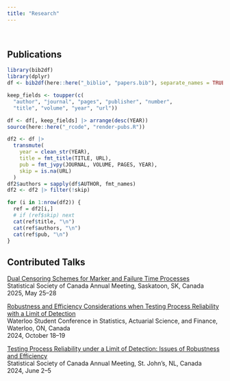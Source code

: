 ```yaml
---
title: "Research"
---
```


<br>

## Publications

```r
library(bib2df)
library(dplyr)
df <- bib2df(here::here("_biblio", "papers.bib"), separate_names = TRUE)

keep_fields <- toupper(c(
  "author", "journal", "pages", "publisher", "number",
  "title", "volume", "year", "url"))

df <- df[, keep_fields] |> arrange(desc(YEAR))
source(here::here("_rcode", "render-pubs.R"))

df2 <- df |>
  transmute(
    year = clean_str(YEAR),
    title = fmt_title(TITLE, URL),
    pub = fmt_jvpy(JOURNAL, VOLUME, PAGES, YEAR),
    skip = is.na(URL)
  )
df2$authors = sapply(df$AUTHOR, fmt_names)
df2 <- df2 |> filter(!skip)
```

<div class="alt-url">
```r
for (i in 1:nrow(df2)) {
  ref = df2[i,]
  # if (ref$skip) next
  cat(ref$title, "\n")
  cat(ref$authors, "\n")
  cat(ref$pub, "\n")
}
```
</div>

## Contributed Talks

<div class="alt-url">
[Dual Censoring Schemes for Marker and Failure Time Processes](https://ssc.ca/en/meeting/annual/presentation/dual-censoring-schemes-marker-and-failure-time-processes)<br>
Statistical Society of Canada Annual Meeting, Saskatoon, SK, Canada<br>
2025, May 25--28<br>

[Robustness and Efficiency Considerations when Testing Process Reliability with a Limit of Detection](https://canssiontario.utoronto.ca/event/2024-waterloo-student-conference/)<br>
Waterloo Student Conference in Statistics, Actuarial Science, and Finance, Waterloo, ON, Canada<br>
2024, October 18--19<br>

[Testing Process Reliability under a Limit of Detection: Issues of Robustness and Efficiency](https://ssc.ca/en/meeting/annual/presentation/testing-process-reliability-under-a-limit-detection-issues-robustness)<br>
Statistical Society of Canada Annual Meeting, St. John's, NL, Canada<br>
2024, June 2--5<br>
</div>


